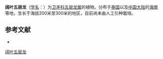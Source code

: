 {{Speciesbox
| name = 阔叶五层龙
| status = 
| status_system = 
| image =
| genus = Salacia
| species = amplifolia
| authority = Merr.
}}

'''阔叶五层龙'''（[[学名|学名]]：{{lang|la|''Salacia amplifolia''}}）为[[卫矛科|卫矛科]][[五层龙属|五层龙属]]的植物。分布于[[泰国|泰国]]以及[[中国大陆|中国大陆]]的[[海南|海南]]等地，生长于海拔200米至300米的地区，目前尚未由人工引种栽培。

== 参考文献 ==
<div class="references-small">
* {{cite web| url =http://www.bioinfo.cn/db05/KmzwSpecies.php?action=view&id=2868| title =阔叶五层龙| work =《中国高等植物数据库全库》| publisher =中国科学院微生物研究所| author =昆明植物研究所| accessdate =2009-02-23| archive-date =2016-03-05| archive-url =https://web.archive.org/web/20160305071300/http://www.bioinfo.cn/db05/KmzwSpecies.php?action=view&id=2868| dead-url =yes}}
</div>
{{Taxonbar|from=Q15226256}}

[[Category:五层龙属|阔叶五层龙]]


{{植物小作品}}